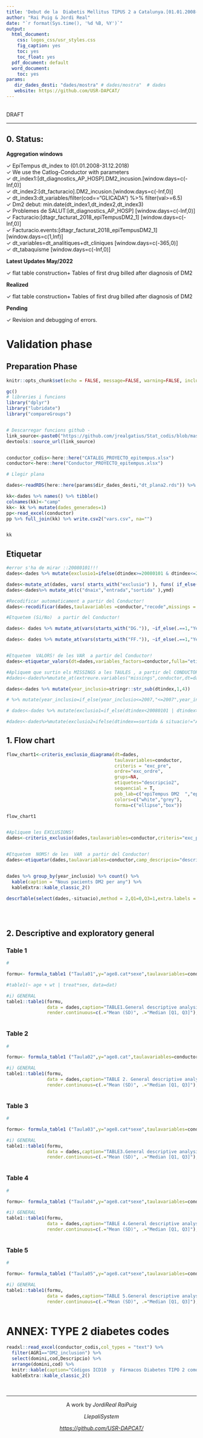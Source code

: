 ```yaml
---
title: 'Debut de la  Diabetis Mellitus TIPUS 2 a Catalunya.[01.01.2008-31.12.2018] '
author: "Rai Puig & Jordi Real"
date: "`r format(Sys.time(), '%d %B, %Y')`"
output: 
  html_document:
    css: logos_css/usr_styles.css
    fig_caption: yes
    toc: yes
    toc_float: yes
  pdf_document: default
  word_document:
    toc: yes
params:
   dir_dades_desti: "dades/mostra" # dades/mostra"  # dades 
   website: https://github.com/USR-DAPCAT/
---
```

&nbsp;
<script>
   $(document).ready(function() {
     $head = $('#header');
     $head.prepend('<img src=\"https://www.idiapjgol.org/images/logo.png\" style=\"float: right ;width: 130px;\"/>')
     $head.prepend('<img src=\"https://avatars2.githubusercontent.com/u/57066591?s=200&v=4\" style=\"margin-left:25% ;width: 80px;\"/>')
     $head.prepend('<img src=\"logos_css/logoDAP_Cat.png\" style=\"float: left:1;width: 185px;\"/>')
   });
</script>


<div class="watermark">DRAFT</div>

****

## 0. Status:

**Aggregation windows**

&check; EpiTempus  dt_index to (01.01.2008-31.12.2018) <br/>
&check; We use the Catlog-Conductor with parameters <br/>
&check; dt_index1:[dt_diagnostics_AP_HOSP].DM2_incusion.[window.days=c(-Inf,0)] <br/>
&check; dt_index2:[dt_facturacio].DM2_incusion.[window.days=c(-Inf,0)] <br/>
&check; dt_index3:dt_variables/filter(cod=="GLICADA") %>% filter(val>=6.5) <br/>
&check; Dm2 debut: min.date(dt_index1,dt_index2,dt_index3) <br/>
&check; Problemes de SALUT:[dt_diagnostics_AP_HOSP] [window.days=c(-Inf,0)] <br/>
&check; Facturacio:[dtagr_facturat_2018_epiTempusDM2_1] [window.days=c(-Inf,0)] <br/>
&check; Facturacio.events:[dtagr_facturat_2018_epiTempusDM2_1] [window.days=c(1,Inf)] <br/>
&check; dt_variables=dt_analitiques+dt_cliniques [window.days=c(-365,0)] <br/>
&check; dt_tabaquisme [window.days=c(-Inf,0)] <br/>



**Latest Updates   May/2022** 

&check;   flat table construction+ Tables of first drug billed after diagnosis of DM2    <br/>


 
**Realized**

&check;   flat table construction+ Tables of first drug billed after diagnosis of DM2    <br/>


**Pending**

&check; Revision and debugging of errors.   <br/>

# Validation phase

## Preparation Phase


```r
knitr::opts_chunk$set(echo = FALSE, message=FALSE, warning=FALSE, include=F,size="huge")

gc()
# libreries i funcions
library("dplyr")
library("lubridate")
library("compareGroups")


# Descarregar funcions github -
link_source<-paste0("https://github.com/jrealgatius/Stat_codis/blob/master/funcions_propies.R","?raw=T")
devtools::source_url(link_source)


conductor_codis<-here::here("CATALEG_PROYECTO_epitempus.xlsx")
conductor<-here::here("Conductor_PROYECTO_epitempus.xlsx")

```


```r
# Llegir plana

dades<-readRDS(here::here(params$dir_dades_desti,"dt_plana2.rds")) %>% as_tibble()


```


```r

kk<-dades %>% names() %>% tibble()
colnames(kk)<-"camp"
kk<- kk %>% mutate(dades_generades=1)
pp<-read_excel(conductor)
pp %>% full_join(kk) %>% write.csv2("vars.csv", na="")


kk

```


## Etiquetar
```r

#error s'ha de mirar ::20080101!!!
dades<-dades %>% mutate(exclusio1=ifelse(dtindex>=20080101 & dtindex<=20181231,0,1))

dades<-mutate_at(dades, vars( starts_with("exclusio") ), funs( if_else(.==0  | is.na(.)  ,0,1)))
dades<-dades%>% mutate_at(c("dnaix","entrada","sortida" ),ymd)

#Recodificar automaticament a partir del Conductor!
dades<-recodificar(dades,taulavariables =conductor,"recode",missings = T)

#Etquetem (Si/No)  a partir del Conductor!

dades<- dades %>% mutate_at(vars(starts_with("DG.")), ~if_else(.==1,"Yes","No",missing = "No")) 

dades<- dades %>% mutate_at(vars(starts_with("FF.")), ~if_else(.==1,"Yes","No",missing = "No")) 


#Etquetem  VALORS! de les VAR  a partir del Conductor!
dades<-etiquetar_valors(dt=dades,variables_factors=conductor,fulla="etiquetes",camp_etiqueta="etiqueta2")

#Apliquem que surtin els MISSINGS a les TAULES , a partir del CONDUCTOR!
#dades<-dades%>%mutate_at(extreure.variables("missings",conductor,dt=dades),as.factor)


```



```r


dades<-dades %>% mutate(year_inclusio=stringr::str_sub(dtindex,1,4)) 

# %>% mutate(year_inclusio=if_else(year_inclusio<=2007,"<=2007",year_inclusio))

# dades<-dades %>% mutate(exclusio1=if_else(dtindex<20080101 | dtindex>20181231,1,0))

#dades<-dades%>%mutate(exclusio2=ifelse(dtindex==sortida & situacio!="A",1,0))


```

## 1. Flow chart 
```r



flow_chart1<-criteris_exclusio_diagrama(dt=dades,
                                        taulavariables=conductor,
                                        criteris = "exc_pre",
                                        ordre="exc_ordre",
                                        grups=NA,
                                        etiquetes="descripcio2",
                                        sequencial = T,
                                        pob_lab=c("epiTempus DM2  ","epiTempus DM2 without exclusions"),
                                        colors=c("white","grey"),
                                        forma=c("ellipse","box"))

flow_chart1


#Apliquem les EXCLUSIONS!
dades<-criteris_exclusio(dades,taulavariables=conductor,criteris="exc_pre")


#Etquetem  NOMS! de les  VAR  a partir del Conductor!
dades<-etiquetar(dades,taulavariables=conductor,camp_descripcio="descripcio2")


dades %>% group_by(year_inclusio) %>% count() %>% 
  kable(caption = "Nous pacients DM2 per any") %>% 
  kableExtra::kable_classic_2()

descrTable(select(dades,-situacio),method = 2,Q1=0,Q3=1,extra.labels = c("","","")) %>% export2md()





```





## 2. Descriptive and exploratory general

### Table 1

```r
#

formu<- formula_table1 ("Taula01",y="age8.cat*sexe",taulavariables=conductor,dt=dades)

#table1(~ age + wt | treat*sex, data=dat)

#i) GENERAL
table1::table1(formu,
               data = dades,caption="TABLE1.General descriptive analysis",
               render.continuous=c(.="Mean (SD)", .="Median [Q1, Q3]"),render.categorical="FREQ (PCTnoNA%)",topclass="Rtable1-zebra")



```


### Table 2

```r
#

formu<- formula_table1 ("Taula02",y="age8.cat",taulavariables=conductor,dt=dades)

#i) GENERAL
table1::table1(formu,
               data = dades,caption="TABLE 2. General descriptive analysis",
               render.continuous=c(.="Mean (SD)", .="Median [Q1, Q3]"),render.categorical="FREQ (PCTnoNA%)",topclass="Rtable1-zebra")



```

### Table 3

```r
#

formu<- formula_table1 ("Taula03",y="age8.cat*sexe",taulavariables=conductor,dt=dades)

#i) GENERAL
table1::table1(formu,
               data = dades,caption="TABLE3.General descriptive analysis",
               render.continuous=c(.="Mean (SD)", .="Median [Q1, Q3]"),render.categorical="FREQ (PCTnoNA%)",topclass="Rtable1-zebra")



```
### Table 4

```r
#

formu<- formula_table1 ("Taula04",y="age8.cat*sexe",taulavariables=conductor,dt=dades)

#i) GENERAL
table1::table1(formu,
               data = dades,caption="TABLE 4.General descriptive analysis",
               render.continuous=c(.="Mean (SD)", .="Median [Q1, Q3]"),render.categorical="FREQ (PCTnoNA%)",topclass="Rtable1-zebra")



```
### Table 5

```r
#

formu<- formula_table1 ("Taula05",y="age8.cat*sexe",taulavariables=conductor,dt=dades)

#i) GENERAL
table1::table1(formu,
               data = dades,caption="TABLE 5.General descriptive analysis",
               render.continuous=c(.="Mean (SD)", .="Median [Q1, Q3]"),render.categorical="FREQ (PCTnoNA%)",topclass="Rtable1-zebra")



```



# ANNEX: TYPE 2 diabetes codes


```r


readxl::read_excel(conductor_codis,col_types = "text") %>% 
  filter(AGR1=="DM2_inclusion") %>% 
  select(domini,cod,Descripcio) %>%
  arrange(domini,cod) %>% 
  knitr::kable(caption="Códigos ICD10  y  Fármacos Diabetes TIPO 2 como criterios de inclusión") %>% 
  kableExtra::kable_classic_2()


```


&nbsp;
<hr />
<p style="text-align: center;">A work by $Jordi Real$ $Rai Puig$ </a></p>
<p style="text-align: center;">$Llepali System$ </a></p>
<p style="text-align: center;"><span style="color: #808080;"><em><https://github.com/USR-DAPCAT/></em></span></p>



